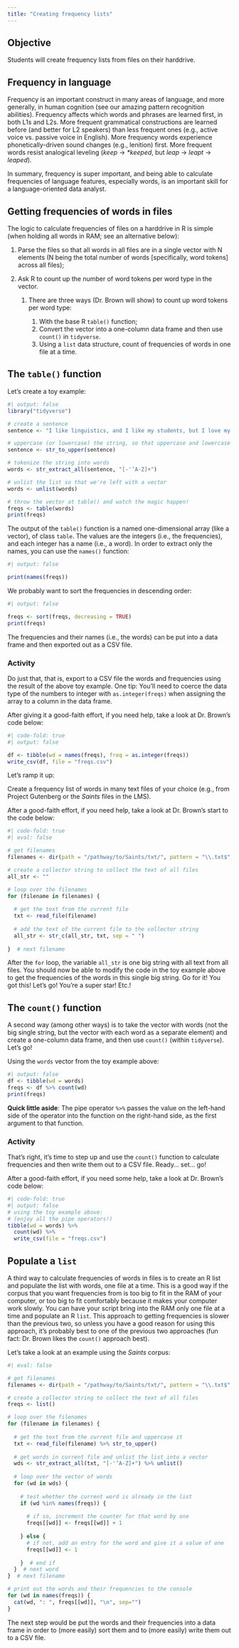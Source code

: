 ```yaml
---
title: "Creating frequency lists"
---
```


## Objective

Students will create frequency lists from files on their harddrive.

## Frequency in language

Frequency is an important construct in many areas of language, and more generally, in human cognition (see our amazing pattern recognition abilities). Frequency affects which words and phrases are learned first, in both L1s and L2s. More frequent grammatical constructions are learned before (and better for L2 speakers) than less frequent ones (e.g., active voice vs. passive voice in English). More frequency words experience phonetically-driven sound changes (e.g., lenition) first. More frequent words resist analogical leveling (*keep* -\> *\*keeped*, but *leap* -\> *leapt* -\> *leaped*).

In summary, frequency is super important, and being able to calculate frequencies of language features, especially words, is an important skill for a language-oriented data analyst.

## Getting frequencies of words in files

The logic to calculate frequencies of files on a harddrive in R is simple (when holding all words in RAM; see an alternative below):

1.  Parse the files so that all words in all files are in a single vector with N elements (N being the total number of words \[specifically, word tokens\] across all files);

2.  Ask R to count up the number of word tokens per word type in the vector.

    1.  There are three ways (Dr. Brown will show) to count up word tokens per word type:

        1.  With the base R `table()` function;
        2.  Convert the vector into a one-column data frame and then use `count()` in `tidyverse`.
        3.  Using a `list` data structure, count of frequencies of words in one file at a time.

## The `table()` function

Let's create a toy example:

```r
#| output: false
library("tidyverse")

# create a sentence
sentence <- "I like linguistics, and I like my students, but I love my wife and chidren. Sorry students. Maybe next time."

# uppercase (or lowercase) the string, so that uppercase and lowercase words (e.g., "The" and "the" and "THE") are treated as the same word
sentence <- str_to_upper(sentence)

# tokenize the string into words
words <- str_extract_all(sentence, "[-'’A-Z]+")

# unlist the list so that we're left with a vector
words <- unlist(words)

# throw the vector at table() and watch the magic happen!
freqs <- table(words)
print(freqs)
```

The output of the `table()` function is a named one-dimensional array (like a vector), of class `table`. The values are the integers (i.e., the frequencies), and each integer has a name (i.e., a word). In order to extract only the names, you can use the `names()` function:

```r
#| output: false

print(names(freqs))
```

We probably want to sort the frequencies in descending order:

```r
#| output: false

freqs <- sort(freqs, decreasing = TRUE)
print(freqs)
```

The frequencies and their names (i.e., the words) can be put into a data frame and then exported out as a CSV file.

### Activity

Do just that, that is, export to a CSV file the words and frequencies using the result of the above toy example. One tip: You'll need to coerce the data type of the numbers to integer with `as.integer(freqs)` when assigning the array to a column in the data frame.

After giving it a good-faith effort, if you need help, take a look at Dr. Brown's code below:

```r
#| code-fold: true
#| output: false

df <- tibble(wd = names(freqs), freq = as.integer(freqs))
write_csv(df, file = "freqs.csv")
```

Let's ramp it up:

Create a frequency list of words in many text files of your choice (e.g., from Project Gutenberg or the *Saints* files in the LMS).

After a good-faith effort, if you need help, take a look at Dr. Brown's start to the code below:

```r
#| code-fold: true
#| eval: false

# get filenames
filenames <- dir(path = "/pathway/to/Saints/txt/", pattern = "\\.txt$", full.names = TRUE, recursive = TRUE)

# create a collector string to collect the text of all files
all_str <- ""

# loop over the filenames
for (filename in filenames) {
  
  # get the text from the current file
  txt <- read_file(filename)
  
  # add the text of the current file to the collector string
  all_str <- str_c(all_str, txt, sep = " ")
  
}  # next filename
```

After the `for` loop, the variable `all_str` is one big string with all text from all files. You should now be able to modify the code in the toy example above to get the frequencies of the words in this single big string. Go for it! You got this! Let's go! You're a super star! Etc.!

## The `count()` function

A second way (among other ways) is to take the vector with words (not the big single string, but the vector with each word as a separate element) and create a one-column data frame, and then use `count()` (within `tidyverse`). Let's go!

Using the `words` vector from the toy example above:

```r
#| output: false
df <- tibble(wd = words)
freqs <- df %>% count(wd)
print(freqs)
```

**Quick little aside**: The pipe operator `%>%` passes the value on the left-hand side of the operator into the function on the right-hand side, as the first argument to that function.

### Activity

That's right, it's time to step up and use the `count()` function to calculate frequencies and then write them out to a CSV file. Ready... set... go!

After a good-faith effort, if you need some help, take a look at Dr. Brown's code below:

```r
#| code-fold: true
#| output: false
# using the toy example above:
# (enjoy all the pipe operators!)
tibble(wd = words) %>% 
  count(wd) %>% 
  write_csv(file = "freqs.csv")
```

## Populate a `list`

A third way to calculate frequencies of words in files is to create an R list and populate the list with words, one file at a time. This is a good way if the corpus that you want frequencies from is too big to fit in the RAM of your computer, or too big to fit comfortably because it makes your computer work slowly. You can have your script bring into the RAM only one file at a time and populate an R `list`. This approach to getting frequencies is slower than the previous two, so unless you have a good reason for using this approach, it's probably best to one of the previous two approaches (fun fact: Dr. Brown likes the `count()` approach best).

Let's take a look at an example using the *Saints* corpus:

```r
#| eval: false

# get filenames
filenames <- dir(path = "/pathway/to/Saints/txt/", pattern = "\\.txt$", full.names = TRUE, recursive = TRUE)

# create a collector string to collect the text of all files
freqs <- list()

# loop over the filenames
for (filename in filenames) {
  
  # get the text from the current file and uppercase it
  txt <- read_file(filename) %>% str_to_upper()
  
  # get words in current file and unlist the list into a vector
  wds <- str_extract_all(txt, "[-'’A-Z]+") %>% unlist()
  
  # loop over the vector of words
  for (wd in wds) {
    
    # test whether the current word is already in the list
    if (wd %in% names(freqs)) {
      
      # if so, increment the counter for that word by one
      freqs[[wd]] <- freqs[[wd]] + 1
      
    } else {
      # if not, add an entry for the word and give it a value of one
      freqs[[wd]] <- 1
      
    }  # end if
  }  # next word  
}  # next filename

# print out the words and their frequencies to the console
for (wd in names(freqs)) {
  cat(wd, ": ", freqs[[wd]], "\n", sep="")
}
```

The next step would be put the words and their frequencies into a data frame in order to (more easily) sort them and to (more easily) write them out to a CSV file.
